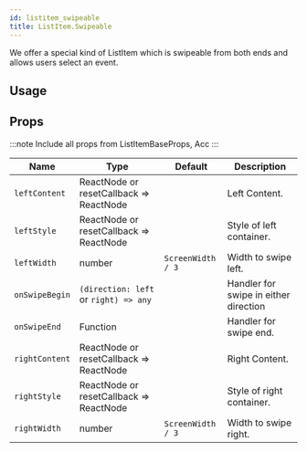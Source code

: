 ```yaml
---
id: listitem_swipeable
title: ListItem.Swipeable
---
```



We offer a special kind of ListItem which is swipeable from both ends and allows users select an event.

## Usage

## Props

:::note
Include all props from ListItemBaseProps, Acc
:::

<div class='table-responsive'>

| Name           | Type                                    | Default           | Description                           |
| -------------- | --------------------------------------- | ----------------- | ------------------------------------- |
| `leftContent`  | ReactNode or resetCallback => ReactNode |                   | Left Content.                         |
| `leftStyle`    | ReactNode or resetCallback => ReactNode |                   | Style of left container.              |
| `leftWidth`    | number                                  | `ScreenWidth / 3` | Width to swipe left.                  |
| `onSwipeBegin` | `(direction: left` or `right) => any`   |                   | Handler for swipe in either direction |
| `onSwipeEnd`   | Function                                |                   | Handler for swipe end.                |
| `rightContent` | ReactNode or resetCallback => ReactNode |                   | Right Content.                        |
| `rightStyle`   | ReactNode or resetCallback => ReactNode |                   | Style of right container.             |
| `rightWidth`   | number                                  | `ScreenWidth / 3` | Width to swipe right.                 |

</div>
